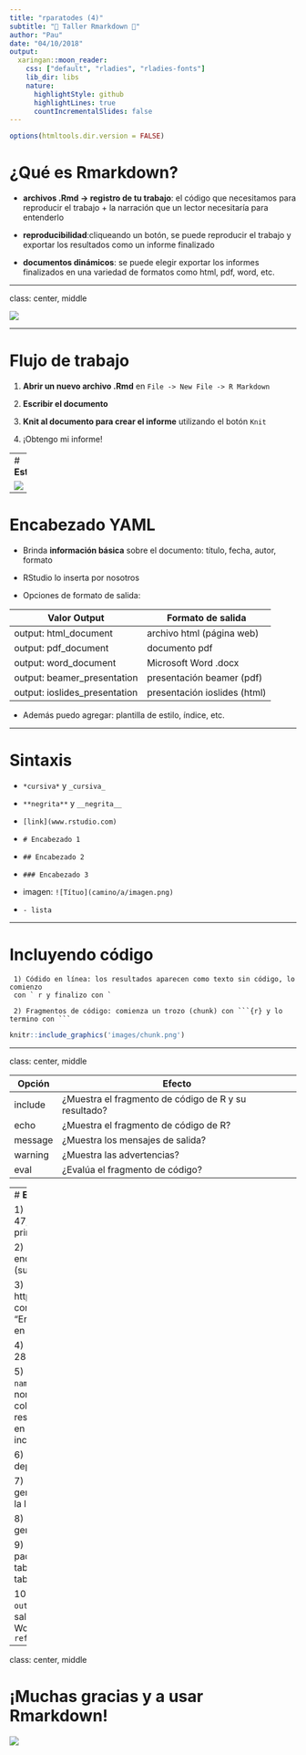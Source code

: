 ```yaml
---
title: "rparatodes (4)"
subtitle: "🎉 Taller Rmarkdown 🎉"
author: "Pau"
date: "04/10/2018"
output:
  xaringan::moon_reader:
    css: ["default", "rladies", "rladies-fonts"]
    lib_dir: libs
    nature:
      highlightStyle: github
      highlightLines: true
      countIncrementalSlides: false
---
```


```r
options(htmltools.dir.version = FALSE)
```

# **¿Qué es Rmarkdown?**

- **archivos .Rmd $\rightarrow$ registro de tu trabajo**: el código que necesitamos para reproducir el trabajo + la narración que un lector necesitaría para entenderlo
 
- **reproducibilidad**:cliqueando un botón, se puede reproducir el trabajo y exportar los resultados como un informe finalizado

- **documentos dinámicos**: se puede elegir exportar los informes finalizados en una variedad de formatos como html, pdf, word, etc.


---

class: center, middle


![](https://rmarkdown.rstudio.com/images/RMarkdownOutputFormats.png)

---


# **Flujo de trabajo**

1) **Abrir un nuevo archivo .Rmd** en  `File -> New File -> R Markdown`

2) **Escribir el documento**

3) **Knit al documento para crear el informe** utilizando el botón `Knit`

4) ¡Obtengo mi informe!

---
# **Estructura**

![](images/estructura.png)
---

# **Encabezado YAML**

- Brinda **información básica** sobre el documento: título, fecha, autor, formato

- RStudio lo inserta por nosotros

- Opciones de formato de salida:

Valor Output                  | Formato de salida
----------------------------  | -------------------
output: html_document	        | archivo html (página web)
output: pdf_document	        | documento pdf
output: word_document	        | Microsoft Word .docx
output: beamer_presentation   |	presentación beamer (pdf)
output: ioslides_presentation |	presentación ioslides (html)

- Además puedo agregar: plantilla de estilo, índice, etc.

---

# **Sintaxis** 

- `*cursiva*` y `_cursiva_`

- `**negrita**` y `__negrita__`

- `[link](www.rstudio.com)`

- `# Encabezado 1`

- `## Encabezado 2`

- `### Encabezado 3`

- imagen: `![Títuo](camino/a/imagen.png)`

- ` - lista`

---

# **Incluyendo código**

     1) Códido en línea: los resultados aparecen como texto sin código, lo comienzo 
     con ` r y finalizo con `

     2) Fragmentos de código: comienza un trozo (chunk) con ```{r} y lo termino con ```

```r
knitr::include_graphics('images/chunk.png')
```

---

class: center, middle


Opción  | Efecto
------  | -------------------
include | ¿Muestra el fragmento de código de R y su resultado?
echo    | ¿Muestra el fragmento de código de R?
message | ¿Muestra los mensajes de salida?
warning | ¿Muestra las advertencias?
eval    | ¿Evalúa el fragmento de código?

---
# **Ejercicios**

    1) Convertir las líneas 8, 17, 32, 47, 62, 77 en encabezados principales (títulos)
    
    2) Convertir las líneas 21 y 26 en encabezados secundarios (subtítulos)
    
    3) Insertarle el siguiente link http://www.ine.gub.uy/encuesta-continua-de-hogares1 
    a la frase "Encuesta Continua de Hogares" en la línea 19
    
    4) Convertir el rango de líneas 28-30 en una lista
    
    5) Recordando que las funciones `names`, `nrow` y `ncol` nos brindan los nombres, 
    el número de filas y columnas de un set de datos, respectivamente, agregar código 
    en línea a la lista creada en el inciso anterior
    
    6) Mostrar los nombres de los departamentos en negrita
    
    7) Quitar los mensajes que genera el cargar las librerías en la línea 11
    
    8) Ocultar los códigos que generan tablas y dataframes 
    
    9) Con la función `kable` del paquete `kableExtra` puedo crear tablas, 
    agregue un título a la tabla generada en la línea 89
    
    10) Cambiarle el parámetro del `output` para que el formato de salida sea un 
    documento de Word y utilizar el parámetro `reference_docx: estilo-tu.docx`
    
    

---
class: center, middle

# **¡Muchas gracias y a usar Rmarkdown!**

![](https://media.giphy.com/media/10UeedrT5MIfPG/giphy.gif)